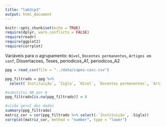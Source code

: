 ```yaml
---
title: "lab3cp3"
output: html_document
---
```


```r
knitr::opts_chunk$set(echo = TRUE)
require(dplyr, warn.conflicts = FALSE)
require(readr)
require(ggplot2)
require(corrplot)
```
Variáveis para o agrupamento:
`Nível`, `Docentes permanentes`, `Artigos em conf`, Dissertacoes, Teses, periodicos_A1, periodicos_A2

```r
ppg = read_csv(file = "../data/capes-cacc.csv")

ppg_filtrado = ppg %>% 
  select(`Instituição`, `Sigla`, `Nível`, `Docentes permanentes`, `Artigos em conf`, Dissertacoes, Teses, periodicos_A1, periodicos_A2)

#substitui NA por 0
ppg_filtrado[is.na(ppg_filtrado)] = 0

#visão geral dos dados
summary(ppg_filtrado)
matriz_cor = cor(ppg_filtrado %>% select(-`Instituição`, -Sigla))
corrplot(matriz_cor, method = "number", type = "lower")

```




